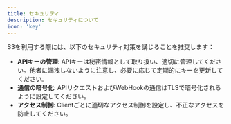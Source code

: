 ```yaml
---
title: セキュリティ
description: セキュリティについて
icon: 'key'
---
```



S3を利用する際には、以下のセキュリティ対策を講じることを推奨します：

- **APIキーの管理**: APIキーは秘密情報として取り扱い、適切に管理してください。他者に漏洩しないように注意し、必要に応じて定期的にキーを更新してください。
- **通信の暗号化**: APIリクエストおよびWebHookの通信はTLSで暗号化されるように設定してください。
- **アクセス制御**: Clientごとに適切なアクセス制御を設定し、不正なアクセスを防止してください。